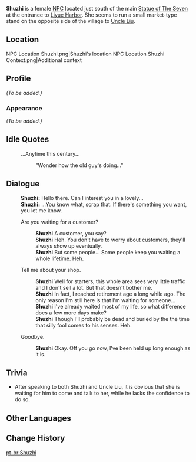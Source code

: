 {{Meta
<!-- REMOVE THIS TEMPLATE AFTER ADDING MISSING INFO -->
|missing_NPC_profile  = yes
}}
{{Character Infobox
|region           = Liyue
|location         = Liyue
|image            = NPC Shuzhi.png
|type             = Open-World NPC
}}
'''Shuzhi''' is a female [[NPC]] located just south of the main [[Statue of The Seven]] at the entrance to [[Liyue Harbor]]. She seems to run a small market-type stand on the opposite side of the village to [[Uncle Liu]].

==Location==
<gallery>
NPC Location Shuzhi.png|Shuzhi's location
NPC Location Shuzhi Context.png|Additional context
</gallery>

==Profile==
<!-- detailed story/lore information goes here -->
''(To be added.)''

===Appearance===
''(To be added.)''

==Idle Quotes==
{{Dialogue Start}}
: {{DIcon|Idle}} ...Anytime this century...
:: {{A|VO Shuzhi 01.ogg}} "Wonder how the old guy's doing..."
{{Dialogue End}}

==Dialogue==
{{Dialogue Start}}
:'''Shuzhi:''' Hello there. Can I interest you in a lovely...
:'''Shuzhi:''' ...You know what, scrap that. If there's something you want, you let me know.
:{{DIcon}} Are you waiting for a customer?
::'''Shuzhi''' A customer, you say?
::'''Shuzhi''' Heh. You don't have to worry about customers, they'll always show up eventually.
::'''Shuzhi''' But some people... Some people keep you waiting a whole lifetime. Heh.
:{{DIcon}} Tell me about your shop.
::'''Shuzhi''' Well for starters, this whole area sees very little traffic and I don't sell a lot. But that doesn't bother me.
::'''Shuzhi''' In fact, I reached retirement age a long while ago. The only reason I'm still here is that I'm waiting for someone...
::'''Shuzhi''' I've already waited most of my life, so what difference does a few more days make?
::'''Shuzhi''' Though I'll probably be dead and buried by the the time that silly fool comes to his senses. Heh.
:{{DIcon}} Goodbye.
::'''Shuzhi''' Okay. Off you go now, I've been held up long enough as it is.
{{Dialogue End}}

==Trivia==
* After speaking to both Shuzhi and Uncle Liu, it is obvious that she is waiting for him to come and talk to her, while he lacks the confidence to do so.

==Other Languages==
{{Other Languages
|default_hidden = 1
|en      = Shuzhi
|zhs     = 淑之
|zhs_rm  = Shūzhī
|zht     = 淑之
|zht_rm  = Shūzhī
|ja      = 淑之
|ja_rm   = Shukushi{{Assumed}}
|ko      = {{tt|숙지|淑之}}
|es      = Shuzhi
|fr      = Shuzhi
|ru      = Шу Чжи
|th      = Shuzhi
|vi      = Shuzhi
|de      = Shuzhi
|id      = Shuzhi
|pt      = Shuzhi
|tr      = Shuzhi
|it      = Shuzhi
}}

==Change History==
{{Change History|1.0}}

[[pt-br:Shuzhi]]